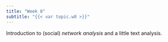 ```yaml
---
title: "Week 8"
subtitle: "{{< var topic.w8 >}}"
---
```



Introduction to (social) *network analysis* and a little text analysis.


